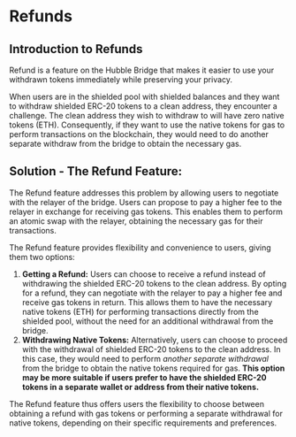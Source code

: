 # Refunds

## Introduction to Refunds

Refund is a feature on the Hubble Bridge that makes it easier to use your withdrawn tokens immediately while preserving your privacy. 

When users are in the shielded pool with shielded balances and they want to withdraw shielded ERC-20 tokens to a clean address, they encounter a challenge. The clean address they wish to withdraw to will have zero native tokens (ETH). Consequently, if they want to use the native tokens for gas to perform transactions on the blockchain, they would need to do another separate withdraw from the bridge to obtain the necessary gas.

## Solution - The Refund Feature:

The Refund feature addresses this problem by allowing users to negotiate with the relayer of the bridge. Users can propose to pay a higher fee to the relayer in exchange for receiving gas tokens. This enables them to perform an atomic swap with the relayer, obtaining the necessary gas for their transactions.

The Refund feature provides flexibility and convenience to users, giving them two options:

1. **Getting a Refund:**
Users can choose to receive a refund instead of withdrawing the shielded ERC-20 tokens to the clean address. By opting for a refund, they can negotiate with the relayer to pay a higher fee and receive gas tokens in return. This allows them to have the necessary native tokens (ETH) for performing transactions directly from the shielded pool, without the need for an additional withdrawal from the bridge.
2. **Withdrawing Native Tokens:**
Alternatively, users can choose to proceed with the withdrawal of shielded ERC-20 tokens to the clean address. In this case, they would need to perform *another separate withdrawal* from the bridge to obtain the native tokens required for gas. **This option may be more suitable if users prefer to have the shielded ERC-20 tokens in a separate wallet or address from their native tokens.**

The Refund feature thus offers users the flexibility to choose between obtaining a refund with gas tokens or performing a separate withdrawal for native tokens, depending on their specific requirements and preferences.